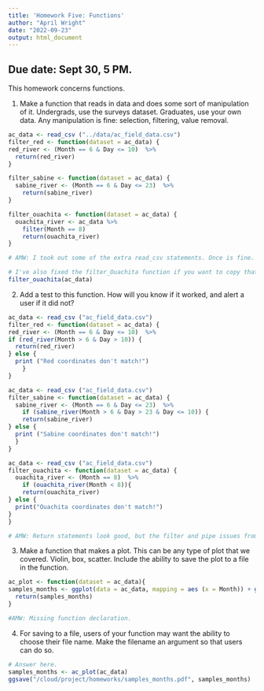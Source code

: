 ```yaml
---
title: 'Homework Five: Functions'
author: "April Wright"
date: "2022-09-23"
output: html_document
---
```

## Due date: Sept 30, 5 PM.

This homework concerns functions.

1. Make a function that reads in data and does some sort of manipulation of it. Undergrads, use the surveys dataset. Graduates, use your own data. Any manipulation is fine: selection, filtering, value removal. 

```r
ac_data <- read_csv ("../data/ac_field_data.csv")
filter_red <- function(dataset = ac_data) {
red_river <- (Month == 6 & Day <= 10)  %>% 
  return(red_river)
}

filter_sabine <- function(dataset = ac_data) {
  sabine_river <- (Month == 6 & Day <= 23)  %>% 
    return(sabine_river)
}

filter_ouachita <- function(dataset = ac_data) {
  ouachita_river <- ac_data %>%  
    filter(Month == 8) 
    return(ouachita_river)
}

# AMW: I took out some of the extra read_csv statements. Once is fine.

# I've also fixed the filter_Ouachita function if you want to copy that. You were missing a pipe to give the data to the filter
filter_ouachita(ac_data)
```


2. Add a test to this function. How will you know if it worked, and alert a user if it did not?

```r
ac_data <- read_csv ("ac_field_data.csv") 
filter_red <- function(dataset = ac_data) {
red_river <- (Month == 6 & Day <= 10)  %>% 
if (red_river(Month > 6 & Day > 10)) {
  return(red_river)
} else {
  print ("Red coordinates don't match!")
    }
}

ac_data <- read_csv ("ac_field_data.csv")
filter_sabine <- function(dataset = ac_data) {
  sabine_river <- (Month == 6 & Day <= 23)  %>% 
    if (sabine_river(Month > 6 & Day > 23 & Day <= 10)) {
    return(sabine_river)
} else {
  print ("Sabine coordinates don't match!")
  }
}

ac_data <- read_csv ("ac_field_data.csv")
filter_ouachita <- function(dataset = ac_data) {
  ouachita_river <- (Month == 8)  %>% 
    if (ouachita_river(Month < 8)){
    return(ouachita_river)
} else {
  print("Ouachita coordinates don't match!")
}
}

# AMW: Return statements look good, but the filter and pipe issues from problem #1 are present here, as well
```

3. Make a function that makes a plot. This can be any type of plot that we covered. Violin, box, scatter. Include the ability to save the plot to a file in the function.

```r
ac_plot <- function(dataset = ac_data){
samples_months <- ggplot(data = ac_data, mapping = aes (x = Month)) + geom_histogram()
  return(samples_months)
}

#AMW: Missing function declaration.
```

4. For saving to a file, users of your function may want the ability to choose their file name. Make the filename an argument so that users can do so.

```r
# Answer here.
samples_months <- ac_plot(ac_data)
ggsave("/cloud/project/homeworks/samples_months.pdf", samples_months)
```
